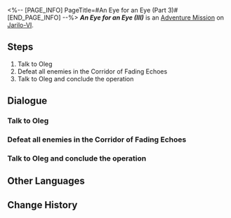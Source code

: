 <%-- [PAGE_INFO]
PageTitle=#An Eye for an Eye (Part 3)#
[END_PAGE_INFO] --%>
{{Stub|Dialogue.}}
{{Mission Infobox
|id            = 4071322
|title         = An Eye for an Eye (III)
|image         = <!--Mission An Eye for an Eye (Part 3).png-->
|type          = Adventure
|event_name    = 
|chapter       = 
|requirements  = {{subst:void|<!--Unknown: {"Type":"Manual"}-->}}
|summary       = <!--official mission summary from Fate's Atlas-->
|characters    = Trailblazer
|startLocation = [[Jarilo-VI]] - [[Corridor of Fading Echoes]]
|world         = Jarilo-VI
|area          = Corridor of Fading Echoes
|prev          = 
|next          = 
|rewards       = 
}}
'''''An Eye for an Eye (III)''''' is an [[Adventure Mission]] on [[Jarilo-VI]].

==Steps==
# Talk to Oleg
# Defeat all enemies in the Corridor of Fading Echoes
# Talk to Oleg and conclude the operation

<!--
==Gameplay Notes==

--><!--
==Trial Character==

-->
==Dialogue==
{{Stub Dialogue}}

===Talk to Oleg===
{{Mission Description|type=adventure|location=Corridor of Fading Echoes|You receive Oleg's invitation to an operation to clear the Corridor of Fading Echoes of Fragmentum monsters.<br />Talk to Oleg to get a sense of the current situation of the battleground.}}
{{Dialogue Start}}
:{{tx}}
{{Dialogue End}}

===Defeat all enemies in the Corridor of Fading Echoes===
{{Mission Description|type=adventure|location=Corridor of Fading Echoes|update|Clear out the Corridor of Fading Echoes and defeat all of the Fragmentum monsters roaming in the area.}}
{{Dialogue Start}}
:{{tx}}
{{Dialogue End}}

===Talk to Oleg and conclude the operation===
{{Mission Description|type=adventure|location=Corridor of Fading Echoes|update|You cleared out all threats remaining in the Corridor of Fading Echoes.<br />Report the situation to Oleg.}}
{{Dialogue Start}}
:{{tx}}
{{Dialogue End}}

==Other Languages==
{{Other Languages
|en   = An Eye for an Eye (III)
|zhs  = 以眼还眼•其三
|zht  = 以眼還眼•其三
|ja   = 目には目を・その3
|ko   = 눈에는 눈•3
|es   = Ojo por ojo III
|fr   = Œil pour œil (III)
|ru   = Око за око III
|th   = ตาต่อตาฟันต่อฟัน 3
|vi   = Ăn Miếng Trả Miếng-3
|de   = Auge um Auge (Teil 3)
|id   = Mata Ganti Mata (3)
|pt   = Olho Por Olho (III)
}}

==Change History==
{{Change History|1.0}}
